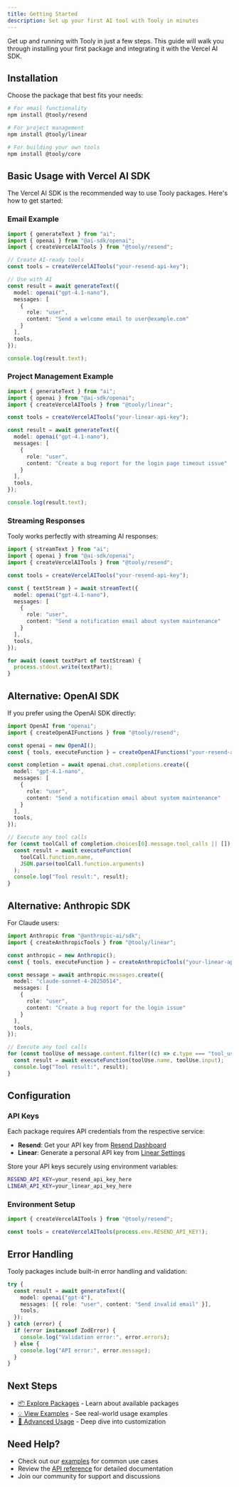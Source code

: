 ```yaml
---
title: Getting Started
description: Set up your first AI tool with Tooly in minutes
---
```


Get up and running with Tooly in just a few steps. This guide will walk you through installing your first package and integrating it with the Vercel AI SDK.

## Installation

Choose the package that best fits your needs:

```bash
# For email functionality
npm install @tooly/resend

# For project management
npm install @tooly/linear

# For building your own tools
npm install @tooly/core
```

## Basic Usage with Vercel AI SDK

The Vercel AI SDK is the recommended way to use Tooly packages. Here's how to get started:

### Email Example

```typescript
import { generateText } from "ai";
import { openai } from "@ai-sdk/openai";
import { createVercelAITools } from "@tooly/resend";

// Create AI-ready tools
const tools = createVercelAITools("your-resend-api-key");

// Use with AI
const result = await generateText({
  model: openai("gpt-4.1-nano"),
  messages: [
    {
      role: "user", 
      content: "Send a welcome email to user@example.com"
    }
  ],
  tools,
});

console.log(result.text);
```

### Project Management Example

```typescript
import { generateText } from "ai";
import { openai } from "@ai-sdk/openai";
import { createVercelAITools } from "@tooly/linear";

const tools = createVercelAITools("your-linear-api-key");

const result = await generateText({
  model: openai("gpt-4.1-nano"),
  messages: [
    {
      role: "user", 
      content: "Create a bug report for the login page timeout issue"
    }
  ],
  tools,
});

console.log(result.text);
```

### Streaming Responses

Tooly works perfectly with streaming AI responses:

```typescript
import { streamText } from "ai";
import { openai } from "@ai-sdk/openai";
import { createVercelAITools } from "@tooly/resend";

const tools = createVercelAITools("your-resend-api-key");

const { textStream } = await streamText({
  model: openai("gpt-4.1-nano"),
  messages: [
    {
      role: "user", 
      content: "Send a notification email about system maintenance"
    }
  ],
  tools,
});

for await (const textPart of textStream) {
  process.stdout.write(textPart);
}
```

## Alternative: OpenAI SDK

If you prefer using the OpenAI SDK directly:

```typescript
import OpenAI from "openai";
import { createOpenAIFunctions } from "@tooly/resend";

const openai = new OpenAI();
const { tools, executeFunction } = createOpenAIFunctions("your-resend-api-key");

const completion = await openai.chat.completions.create({
  model: "gpt-4.1-nano",
  messages: [
    {
      role: "user", 
      content: "Send a notification email about system maintenance"
    }
  ],
  tools,
});

// Execute any tool calls
for (const toolCall of completion.choices[0].message.tool_calls || []) {
  const result = await executeFunction(
    toolCall.function.name,
    JSON.parse(toolCall.function.arguments)
  );
  console.log("Tool result:", result);
}
```

## Alternative: Anthropic SDK

For Claude users:

```typescript
import Anthropic from "@anthropic-ai/sdk";
import { createAnthropicTools } from "@tooly/linear";

const anthropic = new Anthropic();
const { tools, executeFunction } = createAnthropicTools("your-linear-api-key");

const message = await anthropic.messages.create({
  model: "claude-sonnet-4-20250514",
  messages: [
    {
      role: "user", 
      content: "Create a bug report for the login issue"
    }
  ],
  tools,
});

// Execute any tool calls
for (const toolUse of message.content.filter((c) => c.type === "tool_use")) {
  const result = await executeFunction(toolUse.name, toolUse.input);
  console.log("Tool result:", result);
}
```

## Configuration

### API Keys

Each package requires API credentials from the respective service:

- **Resend**: Get your API key from [Resend Dashboard](https://resend.com/api-keys)
- **Linear**: Generate a personal API key from [Linear Settings](https://linear.app/settings/api)

Store your API keys securely using environment variables:

```bash
RESEND_API_KEY=your_resend_api_key_here
LINEAR_API_KEY=your_linear_api_key_here
```

### Environment Setup

```typescript
import { createVercelAITools } from "@tooly/resend";

const tools = createVercelAITools(process.env.RESEND_API_KEY!);
```

## Error Handling

Tooly packages include built-in error handling and validation:

```typescript
try {
  const result = await generateText({
    model: openai("gpt-4"),
    messages: [{ role: "user", content: "Send invalid email" }],
    tools,
  });
} catch (error) {
  if (error instanceof ZodError) {
    console.log("Validation error:", error.errors);
  } else {
    console.log("API error:", error.message);
  }
}
```

## Next Steps

- [📦 Explore Packages](/docs/packages) - Learn about available packages
- [💡 View Examples](/docs/examples) - See real-world usage examples
- [🔧 Advanced Usage](/docs/advanced) - Deep dive into customization

## Need Help?

- Check out our [examples](/docs/examples) for common use cases
- Review the [API reference](/docs/api) for detailed documentation
- Join our community for support and discussions 